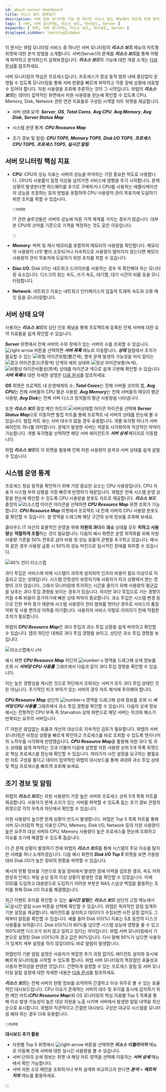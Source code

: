 ```yaml
---
id: about-server-dashboard
title: 리소스 보드 살펴보기
description: 서버 성능 모니터링 기능 중 하나인 리소스 보드 메뉴에서 차트형 위젯 분석 방법을 소개합니다. 
tags: [ 서버, 서버 모니터링, 리소스 보드, 대시보드, Server ]
keywords: [ 서버, 서버 모니터링, 리소스 보드, 대시보드, Server ]
displayed_sidebar: learningSidebar
---
```


<!-- 
>
일본어 이미지 미작업
-->

이 문서는 와탭 모니터링 서비스 중 하나인 서버 모니터링의 ***리소스 보드*** 메뉴의 차트형 위젯에 대한 분석 방법을 소개합니다. 서버(Server)의 문제를 ***리소스 보드***를 통해 어떻게 파악하고 분석하는지 살펴보겠습니다. ***리소스 보드***의 기능에 대한 개괄 소개는 [다음 문서](https://docs.whatap.io/server/resourceboard)를 참조하세요.

서버 모니터링의 핵심은 프로세스입니다. 프로세스가 정상 동작 범위 내에 중단없이 운영될 수 있도록 모니터링을 통해 서버 현황을 빠르게 파악하고 각종 장애 상황에 대응할 수 있어야 합니다. 자원 사용량을 조회해 추론하는 것이 그 시작입니다. 와탭의 ***리소스 보드***는 데이터 집약적인 화면에서 자원 사용량을 한눈에 확인할 수 있도록 CPU, Memory, Disk, Network 관련 연관 지표들로 구성된 시계열 차트 위젯을 제공합니다.

* 서버 상태 요약: ***Server***, ***OS***, ***Total Cores***, ***Avg CPU***, ***Avg Memory***, ***Avg Disk***, ***Server Status Map***

* 시스템 운영 통계: ***CPU Resource Map***

* 조기 경보 및 알림: ***CPU TOP5***, ***Memory TOP5***, ***Disk I/O TOP5***, ***프로세스 CPU TOP5***, ***프로세스 TOP5***, ***실시간 알림***

## 서버 모니터링 핵심 지표

* **CPU**: CPU의 성능 지표는 서버의 성능을 파악하는 가장 중요한 척도로 사용합니다. CPU의 사용률이 일정 이상을 넘어가면 서비스에 영향을 주기 시작합니다. 문제 상황이 발생한다면 하드웨어를 추가로 구매하거나 CPU를 사용하는 애플리케이션의 성능을 조정하는 등의 방법을 포함하여 CPU 사용량의 관리 목표치에 도달하기 위한 조치를 취할 수 있습니다.

  :::note

  IT 관련 솔루션들은 서버의 성능에 따른 가격 체계를 가지는 경우가 많습니다. 대부분 CPU의 코어를 기준으로 가격을 책정하는 것도 같은 이유입니다. 

  :::

* **Memory**: 버퍼 및 캐시 메모리를 포함하여 메모리의 사용량을 확인합니다. 메모리의 사용량이 너무 빨리 소모되거나 지속적으로 사용량이 떨어지지 않는다면 메모리 사용량의 관리 목표치에 도달하기 위한 조치를 취할 수 있습니다.

* **Disc I/O**: Disk I/O는 네트워크 드라이브를 사용하는 경우 꼭 확인해야 하는 모니터링 요소입니다. 디스크의 읽는 속도, 쓰기 속도, 대기열, 대기 시간의 비율 등을 모니터링합니다.

* **Network**: 네트워크 지표는 네트워크 인터페이스의 입출력 트래픽 속도와 오류 패킷 등을 모니터링합니다.

## 서버 상태 요약

<ImgLang img='resourceboard-info.png' desc='인포 패널' />

사용자는 ***리소스 보드***의 상단 인포 패널을 통해 프로젝트에 등록된 전체 서버에 대한 요약 지표들을 쉽게 확인할 수 있습니다. 

***Server*** 위젯에서 전체 서버의 수와 장애가 있는 서버의 수를 조회할 수 있습니다. ![right-arrow](/img/right-arrow.svg) 버튼을 선택하면 ***서버 목록*** 메뉴로 이동합니다. ***상태*** 컬럼에서 조치가 필요할 수 있는 ![위험 아이콘](/img/ic-warning-critical.svg)<span class='vslow'>위험</span>(<span class='vslow'>빨간색</span>), 향후 문제 발생의 가능성을 미리 알리는 ![경고 아이콘](/img/ic-warning-org.svg)<span class='slow'>경고</span>(<span class='slow'>주황색</span>) 단계의 예외 상태와 ![정상 아이콘](/img/ic-check-circle-filled.svg)<span class='snormal'>보통</span>(<span class='snormal'>녹색</span>), ![비활성 아이콘](/img/ico-disable-agent.svg)<span class='k8s-normal'>비활성</span>(<span class='k8s-normal'>회색</span>) 상태를 아이콘과 색으로 쉽게 구분해 확인할 수 있습니다. ***서버 목록***에 대한 자세한 설명은 [다음 문서](https://docs.whatap.io/server/server-list)를 참조하세요.

***OS*** 위젯은 프로젝트 내 운영체제의 수, ***Total Cores***는 전체 서버들 코어의 합, ***Avg CPU***는 전체 서버들의 CPU 평균 사용량, ***Avg Memory***는 전체 서버들의 메모리 평균 사용량, ***Avg Disk***는 전체 서버 디스크 장치들의 평균 사용량을 나타냅니다. 

또한 ***리소스 보드*** 중앙 메인 차트의 ![서버상태맵 아이콘](/img/dashboard-honeycomb.svg) 아이콘을 선택해 ***Server Status Map***으로 이동하면 벌집 차트를 통해 프로젝트 내 서버의 상태를 한눈에 볼 수 있습니다. 벌집 차트 뷰는 서버 대수가 많을 경우 유용합니다. 개별 육각형 하나가 서버 에이전트 하나를 의미합니다. 문제가 발생한 서버는 색깔로 시각화하여 직관적인 파악이 가능합니다. 개별 육각형을 선택하면 해당 서버 에이전트의 ***서버 상세*** 페이지로 이동합니다.

<ImgLang img='honeycomb-view.png' desc='벌집차트 ch' />

와탭 ***리소스 보드***의 각 위젯을 활용해 전체 자원 사용량의 윤곽과 서버 상태를 쉽게 살필 수 있습니다. 

## 시스템 운영 통계

프로세스 정상 동작을 확인하기 위해 가장 중요한 요소는 CPU 사용량입니다. CPU 지표가 시스템 부하 상황을 가장 빠르게 반영하기 때문입니다. 와탭은 전체 시스템 운영 상황을 한눈에 확인할 수 있도록 CPU 사용량을 분포도 차트로 제공합니다. ***리소스 보드*** 중앙의 ![리소스맵 아이콘](/img/dashboard-hitmap.svg) 아이콘을 선택하면 ***CPU Resource Map*** 위젯 조회가 가능합니다. ***CPU Resource Map*** 위젯에서 프로젝트 내 전체 서버의 CPU 사용량 분포도를 확인할 수 있습니다. 셀 영역을 드래그해 해당 구간의 상세 정보를 조회해 보세요.

<ImgLang img='resourceboard-resourcemap.png' desc='리소스 맵 리소스 보드' />

클라우드 IT 자산의 효율적인 운영을 위해 **자원의 과다**와 **과소** 상태를 모두 **피하고** **사용량**을 **적절하게 조절**하는 것이 필요합니다. 다음의 예시 화면은 운영 최적화를 위해 자원 사용량 기준을 50% 전후로 삼아 비용 및 성능 효율의 균형을 추구하고 있습니다. 예시와 같은 경우 사용량 급증 시 50%의 성능 마진으로 일시적인 장애를 회피할 수 있습니다.

![40% 언더 리소스맵](/img/resourcemap-under40.png)

과다 투입은 서비스에 비해 시스템이 과하게 설치되어 인프라 비용이 필요 이상으로 지출되고 있는 상태입니다. 시스템 안정성이 보장되기에 사용자가 피크 상황에서 받는 영향이 크지 않습니다. 그래서 모니터링에 투자하는 시간을 줄이기 위해 사용량의 평균값을 낮추는 과다 투입 경향을 보이는 경우가 있습니다. 하지만 과다 투입으로 가는 경향이 커질 수록 비용이 증가하기에 빠른 상태 파악이 중요합니다. 과소 투입은 시스템 변경 등으로 인한 부하 증가 때문에 시스템 사용량이 관리 범위를 벗어난 경우로 서비스의 품질 악화 및 사용 편의성 저하를 야기합니다. 사용자의 서비스 이탈로 이어지기 전에 적절한 조치가 필요합니다.

와탭의 ***CPU Resource Map***은 과다 투입과 과소 투입 상황을 쉽게 파악하고 확인할 수 있습니다. 맵의 하단은 대체로 과다 투입 경향을 보이고, 상단은 과소 투입 경향을 보입니다. 

![리소스맵예시 cht](/img/temp-resourcemap.png)

예시 화면 ***CPU Resource Map*** 하단의 ![number-s](/img/number-01.png) 영역을 드래그해 상세 정보를 조회 시 ***서버당 CPU 사용률*** 그래프에서 다음과 같이 과다 투입 경향을 확인할 수 있습니다.

<ImgLang img='cpu-usage.png' desc='과대 투입' />

이는 높은 경향성을 제시한 것으로 하단에서 조회되는 서버가 모두 과다 투입 상태인 것은 아닙니다. 주기적인 피크 부하가 있는 서버의 경우 차트 해석에 주의해야 합니다.

***CPU Resource Map*** 상단의 ![number-s](/img/number-02.png) 영역을 드래그해 상세 정보를 조회 시 ***서버당 CPU 사용률*** 그래프에서 과소 투입 경향을 확인할 수 있습니다. 다음의 상세 정보 예시는 전형적인 CPU 부족 즉 Starvation 상태 화면으로 해당 서버는 피크와 해소가 반복되는 요주의 서버입니다. 

<ImgLang img='cpu-usage-starvation' desc='starvation cht' />

IT 자원은 끊임없는 효율과 개선의 대상으로 지속적인 검토가 필요합니다. 와탭의 서버 모니터링은 비정상 상황을 빠르게 확인하고 프로세스를 바로 조회할 수 있도록 엔지니어의 노하우를 시각화에 반영했습니다. ***CPU Resource Map***을 활용해 자원 과다 및 과소 상태를 쉽게 파악하는 것과 더불어 다음에 설명할 자원 사용량 상위 5개 목록 위젯으로 핵심 프로세스를 한눈에 확인할 수 있습니다. 여러가지 사전 설정을 요구하는 불필요한 차트 구성을 줄이고 데이터 집약적인 와탭의 대시보드를 통해 과대와 과소 투입 상태 및 핵심 프로세스를 빠르게 조회해 보세요. 


## 조기 경보 및 알림

와탭의 ***리소스 보드***는 자원 사용량이 가장 높은 서버와 프로세스 상위 5개 목록 차트를 제공합니다. 사용자가 문제 소지가 있는 서버를 파악할 수 있도록 돕는 조기 경보 관점의 위젯으로 각각 우측과 하단에서 확인할 수 있습니다.

자원 사용량이 높으면 문제 상황이 반드시 발생합니다. 와탭은 Top 5 목록 차트를 통해 서버 모니터링의 핵심 지표인 CPU, Memory, Disk I/O, Network 등의 자원 사용량이 높은 요주의 대상 서버와 CPU, Memory 사용량이 높은 프로세스를 한눈에 조회하고 이슈를 조기에 해결할 수 있도록 돕습니다. 

더 큰 문제 상황이 발생하기 전에 와탭의 ***리소스 보드***를 통해 시스템의 주요 이슈를 탐지한 사례를 하나 소개하겠습니다. 다음 예시 화면의 ***Disk I/O Top 5*** 위젯을 보면 가용량 대비 Disk I/O가 높은 장비의 현황을 파악할 수 있습니다. 

예시의 현황 정보를 기반으로 동일 장비에서 발생한 장애 이력을 검토한 결과, 속도 저하 현상과 인덱스 파일 손상 등의 이상 상황이 발생한 것을 확인할 수 있었습니다. 이에 SSD를 도입하고 대용량으로 도입하기 어려운 부분은 NAS 스냅샷 백업을 활용하는 조치를 취해 Disk I/O 이슈를 해결했습니다.

<ImgLang img='discio-usage.png' desc='disk 사양 변경 cht' />

최근 이벤트 추이를 확인할 수 있는 ***실시간 알림***은 ***리소스 보드*** 상단의 고정 메뉴에서 ![실시간 알림 icon](/img/ico-noti.svg) 버튼을 선택해 확인할 수 있습니다. 와탭은 독자적인 알림 임계치 기본 설정을 제공합니다. 에이전트를 설치하고 데이터가 수집되면 사전 설정 없이도 그때부터 알림을 확인할 수 있습니다. 예를 들어 Disk I/O(%) 지표는 5초 동안의 디스크 사용률을 보여줍니다. Disk I/O(%)가 80%를 넘으면 시스템 성능에 영향을 줄 수 있고 100%라면 디스크가 쉬지 않고 일하고 있다는 의미입니다. 와탭 서버 모니터링에서 기본으로 설정된 Disk I/O(%)의 경고 값은 90%입니다. 다시 말해 90%가 넘으면 사용자가 임계치 세부 설정을 하지 않았더라도 바로 알림이 발생합니다.

<ImgLang img='server-rt-notice.png' desc='실시간 알림 cht2' />

와탭만의 기본 알림 설정은 사용자가 복잡한 추가 과정 없이도 에이전트 설치와 동시에 빠르게 모니터링을 시작할 수 있도록 합니다. 와탭 서버 모니터링의 특장점인 효율성과 사용자 편의성을 반영한 것입니다. 간편하게 설정할 수 있는 프로세스 알림 등 서버 모니터링 알림 설정에 대한 자세한 내용은 [다음 문서](https://docs.whatap.io/server/warning-notice)를 참조하세요.

***리소스 보드***는 전체 서버의 현황 정보를 요약하여 간결하고 이슈 위주로 볼 수 있는 효율적인 대시보드입니다. CPU 이슈가 존재하는 서버의 대수 및 추이를 동시에 감지하기 위한 메인 차트(***CPU Resource Map***)와 OS 모니터링의 핵심 지표별 Top 5 목록을 통해 이슈 발생 가능성이 높은 대상 자원을 노출 시키며 서버에서 발생한 알림 내역을 최신 순으로 표시합니다. 와탭의 직관적이고 간결한 대시보드 구성은 대규모 시스템을 모니터링 해야 하는 경우 더욱 유용합니다.

:::note 

**대시보드 추가 활용**

* 자원별 Top 5 위젯에서 ![right-arrow](/img/right-arrow.svg) 버튼을 선택하면 ***리소스 이퀄라이저*** 메뉴로 이동해 전체 서버에 대한 실시간 사용량을 볼 수 있습니다. 
* 서버 단위의 상세 정보는 위젯 내 해당 차트 영역을 선택해 이동하는 ***서버 상세*** 메뉴에서 확인 가능합니다. 
* 서버 자원 소모 패턴을 조회하거나 부하 설계와 비교하고자 한다면 ***분석*** > ***메트릭 차트*** 메뉴를 활용하세요.

:::